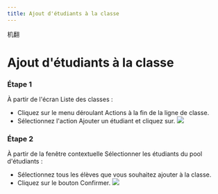 ```yaml
--- 
title: Ajout d'étudiants à la classe
--- 
```



机翻
# Ajout d'étudiants à la classe


### Étape 1 
 
 À partir de l'écran Liste des classes : 
 - Cliquez sur le menu déroulant Actions à la fin de la ligne de classe. 
 - Sélectionnez l'action Ajouter un étudiant et cliquez sur. 
 ![]( /img/ulearning/teacher/class05.png) 
 
 ### Étape 2 
 
 À partir de la fenêtre contextuelle Sélectionner les étudiants du pool d'étudiants : 
 - Sélectionnez tous les élèves que vous souhaitez ajouter à la classe. 
 - Cliquez sur le bouton Confirmer. 
 ![]( /img/ulearning/teacher/class06.png)
